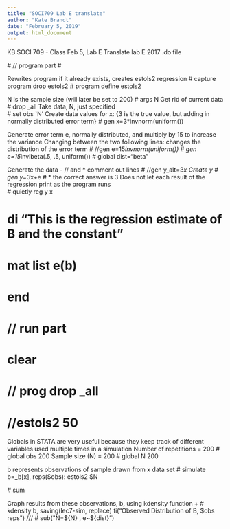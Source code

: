 ```yaml
---
title: "SOCI709 Lab E translate"
author: "Kate Brandt"
date: "February 5, 2019"
output: html_document
---
```


KB
SOCI 709 - Class Feb 5, Lab E
Translate lab E 2017 .do file

  # // program part
  # 

Rewrites program if it already exists, creates estols2 regression 
  # capture program drop estols2 
  # program define  estols2

N is the sample size (will later be set to 200)
  # args N 
Get rid of current data
  # drop _all
Take data, N, just specified  
  # set obs `N'
Create data values for x:
  {3 is the true value, but adding in normally distributed error term}
  # gen x=3*invnorm(uniform())

Generate error term e, normally distributed, and multiply by 15 to increase the variance
Changing between the two following lines: changes the distribution of the error term
  # //gen e=15*invnorm(uniform())
  # gen e=15*invibeta(.5, .5, uniform())
  # global dist="beta"

Generate the data - // and * comment out lines 
  # //gen y_alt=3*x 
Create y
  # gen y=3*x+e
  # * the correct answer is 3
Does not let each result of the regression print as the program runs  
  # quietly reg y x


# di "This is the regression estimate of B and the constant"
# mat list e(b)
# end
# 
# 
# // run part
# 
# clear
# // prog drop _all
# 
# //estols2 50 


Globals in STATA are very useful because they keep track of different variables used multiple times in a simulation
Number of repetitions = 200
  # global obs 200
Sample size (N) = 200
  # global N 200

b represents observations of sample drawn from x data set
  # simulate b=_b[x],  reps($obs): estols2 $N
 
  # sum

Graph results from these observations, b, using kdensity function
+ 
  # kdensity b, saving(lec7-sim, replace) ti("Observed Distribution of B, $obs reps") ///
  # sub("N=${N} , e~${dist} ")
